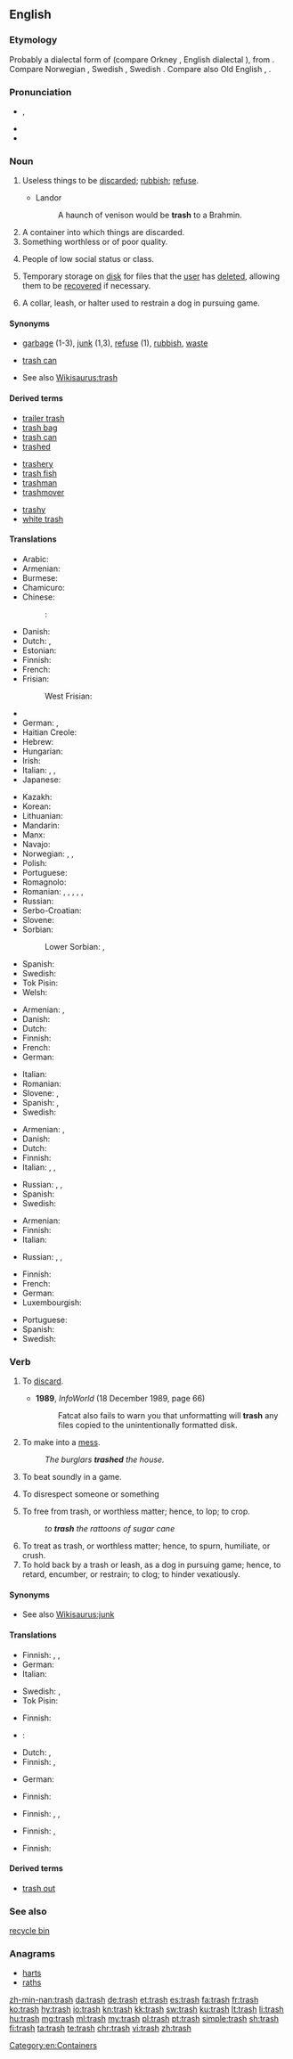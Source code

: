 ==English==

===Etymology===
Probably a dialectal form of {{m|en|*trass}} (compare Orkney {{term|truss|lang=sco}}, English dialectal {{term|trous|lang=en}}), from {{etyl|non|en}} {{term|tros|lang=non||rubbish, fallen leaves and twigs}}. Compare Norwegian {{term|trask||lumber, trash, baggage|lang=no}}, Swedish {{term|trasa||rag, cloth, worthless fellow|lang=sv}}, Swedish {{term|trås||dry fallen twigs, wood-waste|lang=sv}}. Compare also Old English {{term|þreahs|lang=ang}}, {{term|þreax||rottenness, rubbish|lang=ang}}.

===Pronunciation===
* {{enPR|trăsh}}, {{IPA|/træʃ/|lang=en}}
* {{audio|en-us-trash.ogg|Audio (US)|lang=en}}
* {{rhymes|æʃ|lang=en}}

===Noun===
{{en-noun|-}}

# {{context|chiefly|US|lang=en}} Useless things to be [[discard]]ed; [[rubbish]]; [[refuse]].
#* Landor
#*: A haunch of venison would be '''trash''' to a Brahmin.
# A container into which things are discarded.
# Something worthless or of poor quality.
# {{context|slang|derogatory|lang=en}} People of low social status or class. {{qualifier|See, for example, ''[[white trash]]''.}}
# {{context|computing|lang=en}} Temporary storage on [[disk]] for files that the [[user]] has [[delete]]d, allowing them to be [[recover]]ed if necessary.
# A collar, leash, or halter used to restrain a dog in pursuing game.
#: {{rfquotek|Markham}}

====Synonyms====
* [[garbage]] (1-3), [[junk]] (1,3), [[refuse]] (1), [[rubbish]], [[waste]]
* {{sense|container}} [[trash can]]
* See also [[Wikisaurus:trash]]

====Derived terms====
{{top3}}
* [[trailer trash]]
* [[trash bag]]
* [[trash can]]
* [[trashed]]
{{mid3}}
* [[trashery]]
* [[trash fish]]
* [[trashman]]
* [[trashmover]]
{{mid3}}
* [[trashy]]
* [[white trash]]
{{bottom}}

====Translations====
{{trans-top|things to be discarded}}
* Arabic: {{t|ar|مخلفات}}
* Armenian: {{t|hy|աղբ}}
* Burmese: {{t|my|အမှိုက်|tr=a.hmuik}}
* Chamicuro: {{t|ccc|s̈hutechi}}
* Chinese:
*: {{ttbc|cmn}}: {{t+|cmn|垃圾|tr=lājī|sc=Hani}}
* Danish: {{t+|da|affald|n}}
* Dutch: {{t+|nl|vuilnis|m}}, {{t+|nl|vuil|n}}
* Estonian: {{t|et|rämps}}
* Finnish: {{t+|fi|roska}}
* French: {{t+|fr|déchet|m}}
* Frisian:
*: West Frisian: {{t|fy|ôffal|n}}
* {{trreq|ka}}
* German: {{t+|de|Müll|m}}, {{t+|de|Abfall|m}}
* Haitian Creole: {{t|ht|fatra}}
* Hebrew: {{t+|he|זבל|m|tr=zével}}
* Hungarian: {{t+|hu|szemét}}
* Irish: {{t+|ga|bruscar|m}}
* Italian: {{t+|it|spazzatura|f}}, {{t+|it|immondizia|f}}, {{t+|it|rifiuti}}
* Japanese: {{t+|ja|ごみ|tr=gomi}}
{{trans-mid}}
* Kazakh: {{t|kk|қоқым|sc=Cyrl}}
* Korean: {{t+|ko|쓰레기|sc=Hang}}
* Lithuanian: {{t|lt|šiukšlė|f}}
* Mandarin: {{t+|cmn|废物|tr=fèiwù}}
* Manx: {{t|gv|trustyr}}
* Navajo: {{t|nv|tsʼiilzéí}}
* Norwegian: {{t+|no|avfall|n}}, {{t+|no|søppel|n}}, {{t|no|boss|n}}
* Polish: {{t|pl|śmieci|p}}
* Portuguese: {{t+|pt|lixo}}
* Romagnolo: {{t|rgn|rùsco|m}}
* Romanian: {{t|ro|lucru nevaloros|n}}, {{t+|ro|rebut|n}}, {{t+|ro|gunoi|n}}, {{t|ro|rămășițe|f-p}}, {{t+|ro|reziduu|n}}, {{t+|ro|deșeu|n}}
* Russian: {{t+|ru|мусор}}
* Serbo-Croatian: {{t+|sh|smeće}}
* Slovene: {{t|sl|smet|f}}
* Sorbian:
*: Lower Sorbian: {{t|dsb|wótpadki|p}}, {{t|dsb|wótpadanki|p}}
* Spanish: {{t+|es|basura}}
* Swedish: {{t+|sv|skräp|n}}
* Tok Pisin: {{t|tpi|pipia}}
* Welsh: {{t+|cy|sbwriel|m}}
{{trans-bottom}}

{{trans-top|container}}
* Armenian: {{t|hy|աղբաման}}, {{t|hy|զիբիլի յաշիկ}}
* Danish: {{t|da|affaldscontainer}}
* Dutch: {{t+|nl|vuilnisbak}}
* Finnish: {{t+|fi|roskakori}}
* French: {{t|fr|[[corbeille]] à [[papier]]}}
* German: {{t+|de|Papierkorb|m}}
{{trans-mid}}
* Italian: {{t+|it|cassonetto|m}}
* Romanian: {{t|ro|coș de hârtii|n}}
* Slovene: {{t|sl|smetnjak|m}}, {{t+|sl|koš|m}}
* Spanish: {{t|es|caneca|f}} {{qualifier|Colombia}}, {{t|es|papelera|f}}
* Swedish: {{t+|sv|papperskorg|c}}
{{trans-bottom}}

{{trans-top|something of poor quality}}
* Armenian: {{t|hy|աղբ}}, {{t|hy|զիբիլ}}
* Danish: {{t|da|skrammel}}
* Dutch: {{t+|nl|prul|m}}
* Finnish: {{t+|fi|roska}}
* Italian: {{t|it|mondezza|f}}, {{t|it|porcheria|f}}, {{t|it|robaccia|f}}
{{trans-mid}}
* Russian: {{t+|ru|дрянь|f|tr=drjan’|sc=Cyrl}}, {{t+|ru|ерунда|f|tr=jerundá|sc=Cyrl}}, {{t+|ru|халтура|f|tr=xaltúra|sc=Cyrl}}
* Spanish: {{t+|es|basura|f}}
* Swedish: {{t+|sv|skräp|n}}
{{trans-bottom}}

{{trans-top|people of low social status or class}}
* Armenian: {{t|hy|թափթփուկ}}
* Finnish: {{t|fi|roskaväki}}
* Italian: {{t+|it|feccia|f}}
{{trans-mid}}
* Russian: {{t+|ru|отродье|n|tr=otródʹje|sc=Cyrl}}, {{t+|ru|отребье|n|tr=otrébʹje|sc=Cyrl}}, {{t+|ru|шваль|f|tr=švalʹ|sc=Cyrl}}
{{trans-bottom}}

{{trans-top|computer terminology}}
* Finnish: {{t+|fi|roskakori}}
* French: {{t+|fr|corbeille|f}}
* German: {{t+|de|Mülleimer|m}}
* Luxembourgish: {{t+|lb|Poubelle|f}}
{{trans-mid}}
* Portuguese: {{t+|pt|lixeira|f}}
* Spanish: {{t|es|papelera|f}}
* Swedish: {{t+|sv|papperskorg|c}}
{{trans-bottom}}

===Verb===
{{en-verb|trash|es}}

# {{context|US|lang=en}} To [[discard]].
#* '''1989''', ''InfoWorld'' (18 December 1989, page 66)
#*: Fatcat also fails to warn you that unformatting will '''trash''' any files copied to the unintentionally formatted disk.
# {{context|US|lang=en}} To make into a [[mess]].
#: ''The burglars '''trashed''' the house.''
# {{context|US|lang=en}} To beat soundly in a game.
# {{context|US|lang=en}} To disrespect someone or something
# To free from trash, or worthless matter; hence, to lop; to crop.
#: ''to '''trash''' the rattoons of sugar cane''
#: {{rfquotek|B. Edwards}}
# To treat as trash, or worthless matter; hence, to spurn, humiliate, or crush.
# To hold back by a trash or leash, as a dog in pursuing game; hence, to retard, encumber, or restrain; to clog; to hinder vexatiously.
#: {{rfquotek|Beaumont and Fletcher}}

====Synonyms====
* See also [[Wikisaurus:junk]]

====Translations====
{{trans-top|to discard}}
* Finnish: {{t|fi|[[heittää]] [[pois]]}}, {{t|fi|heittää [[roskiin]]}}, {{t|fi|heittää menemään}}
* German: {{t+|de|wegwerfen}}
* Italian: {{t|it|scartare}}
{{trans-mid}}
* Swedish: {{t+|sv|slänga}}, {{t|sv|[[kasta]] [[bort]]}}
* Tok Pisin: {{t|tpi|tromwe}}
{{trans-bottom}}

{{trans-top|to make into a mess}}
* Finnish: {{t+|fi|sotkea}}
{{trans-mid}}
* {{ttbc|de}}: {{t|de|in [[Unordnung]] [[bringen]]}} <!-- was "in [[Unordnung]] [[bringen]]" - assumed sum-of-parts; if an idiom, remove the wikilinks to the individual words. see [[User:Kephir/gadgets/xte#Translation_fixing]] -->
{{trans-bottom}}

{{trans-top|to beat soundly}}
* Dutch: {{t|nl|kapotmaken}}, {{t+|nl|stukslaan}}
* Finnish: {{t+|fi|löylyttää}}, {{t|fi|rökittää}}
{{trans-mid}}
* German: {{t|de|verhauen}}
{{trans-bottom}}

{{trans-top|to disrespect}}
* Finnish: {{t|fi|halveksia}}
{{trans-mid}}
{{trans-bottom}}

{{trans-top|to free from trash, or worthless matter}}
* Finnish: {{t|fi|[[heittää]] [[pois]]}}, {{t|fi|heittää [[roskiin]]}}, {{t|fi|heittää menemään}}
{{trans-mid}}
{{trans-bottom}}

{{trans-top|to treat as trash}}
* Finnish: {{t|fi|ylenkatsoa}}, {{t|fi|halventaa}}
{{trans-mid}}
{{trans-bottom}}

{{trans-top|to hold back by a trash or leash}}
* Finnish: {{t|fi|[[pitää]] [[kytkettynä]]}}
{{trans-mid}}
{{trans-bottom}}

====Derived terms====
* [[trash out]]

===See also===
[[recycle bin]]

===Anagrams===
* [[harts#English|harts]]
* [[raths#English|raths]]

[[Category:en:Containers]]

[[zh-min-nan:trash]]
[[da:trash]]
[[de:trash]]
[[et:trash]]
[[es:trash]]
[[fa:trash]]
[[fr:trash]]
[[ko:trash]]
[[hy:trash]]
[[io:trash]]
[[kn:trash]]
[[kk:trash]]
[[sw:trash]]
[[ku:trash]]
[[lt:trash]]
[[li:trash]]
[[hu:trash]]
[[mg:trash]]
[[ml:trash]]
[[my:trash]]
[[pl:trash]]
[[pt:trash]]
[[simple:trash]]
[[sh:trash]]
[[fi:trash]]
[[ta:trash]]
[[te:trash]]
[[chr:trash]]
[[vi:trash]]
[[zh:trash]]